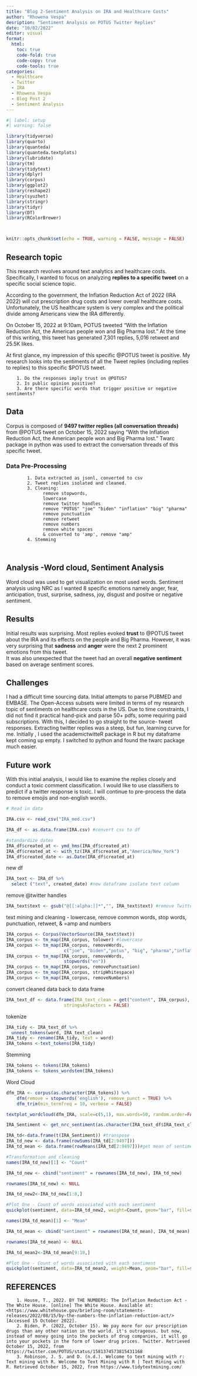 ```yaml
---
title: "Blog 2-Sentiment Analysis on IRA and Healthcare Costs"
author: "Rhowena Vespa"
desription: "Sentiment Analysis on POTUS Twitter Replies"
date: "10/02/2022"
editor: visual
format:
  html:
    toc: true
    code-fold: true
    code-copy: true
    code-tools: true
categories:
  - Healthcare
  - Twitter
  - IRA
  - Rhowena Vespa
  - Blog Post 2
  - Sentiment Analysis
---
```


```r
#| label: setup
#| warning: false

library(tidyverse)
library(quarto)
library(quanteda)
library(quanteda.textplots)
library(lubridate)
library(tm) 
library(tidytext) 
library(dplyr)
library(corpus) 
library(ggplot2)
library(reshape2)
library(syuzhet) 
library(stringr)
library(tidyr)
library(DT)
library(RColorBrewer)



knitr::opts_chunk$set(echo = TRUE, warning = FALSE, message = FALSE)
```

## Research topic

This research revolves around text analytics and healthcare costs. Specifically, I wanted to focus on analyzing **replies to a specific tweet** on a specific social science topic.

According to the government, the Inflation Reduction Act of 2022 (IRA 2022) will cut prescription drug costs and lower overall healthcare costs. Unfortunately, the US healthcare system is very complex and the political divide among Americans view the IRA differently.

On October 15, 2022 at 9:10am, POTUS tweeted "With the Inflation Reduction Act, the American people won and Big Pharma lost." At the time of this writing, this tweet has generated 7,301 replies, 5,016 retweet and 25.5K likes.

At first glance, my impression of this specific @POTUS tweet is positive. My research looks into the sentiments of all the Tweet replies (including replies to replies) to this specific \$POTUS tweet.

        1. Do the responses imply trust on @POTUS?
        2. Is public opinion positive?
        3. Are there specific words that trigger positive or negative sentiments?

## Data

Corpus is composed of **9497 twitter replies (all conversation threads)** from @POTUS tweet on October 15, 2022 saying "With the Inflation Reduction Act, the American people won and Big Pharma lost." Twarc package in python was used to extract the conversation threads of this specific tweet.

### Data Pre-Processing

            1. Data extracted as jsonl, converted to csv
            2. Tweet replies isolated and cleaned.
            3. Cleaning: 
                  remove stopwords, 
                  lowercase
                  remove twitter handles
                  remove "POTUS" "joe" "biden" "inflation" "big" "pharma"
                  remove punctuation
                  remove retweet
                  remove numbers
                  remove white spaces
                  & converted to 'amp', remove "amp"
            4. Stemming
            
            

## Analysis -Word cloud, Sentiment Analysis

Word cloud was used to get visualization on most used words. Sentiment analysis using NRC as I wanted 8 specific emotions namely anger, fear, anticipation, trust, surprise, sadness, joy, disgust and positve or negative sentiment.

## Results

Initial results was surprising. Most replies evoked **trust** to @POTUS tweet about the IRA and its effects on the people and Big Pharma. However, it was very surprising that **sadness** and **anger** were the next 2 prominent emotions from this tweet.\
It was also unexpected that the tweet had an overall **negative sentiment** based on average sentiment scores.

## Challenges

I had a difficult time sourcing data. Initial attempts to parse PUBMED and EMBASE. The Open-Access subsets were limited in terms of my research topic of sentiments on healthcare costs in the US. Due to time constraints, I did not find it practical hand-pick and parse 50+ pdfs, some requiring paid subscriptions. With this, I decided to go straight to the source- tweet responses. Extracting twitter replies was a steep, but fun, learning curve for me. Initially , I used the academictwitteR package in R but my dataframe kept coming up empty. I switched to python and found the twarc package much easier.

## Future work

With this initial analysis, I would like to examine the replies closely and conduct a toxic comment classification. I would like to use classifiers to predict if a twitter response is toxic. I will continue to pre-process the data to remove emojis and non-english words.

```r
# Read in data

IRA.csv <- read_csv("IRA_med.csv")
```

```r
IRA_df <- as.data.frame(IRA.csv) #convert csv to df
```

```r
#standardize dates
IRA_df$created_at <- ymd_hms(IRA_df$created_at) 
IRA_df$created_at <- with_tz(IRA_df$created_at,"America/New_York")
IRA_df$created_date <- as.Date(IRA_df$created_at)
```

new df

```r
IRA_text <- IRA_df %>%
  select ("text", created_date) #new dataframe isolate text column 
```

remove @twitter handles

```r
IRA_text$text <- gsub("@[[:alpha:]]*","", IRA_text$text) #remove Twitter handles
```

text mining and cleaning - lowercase, remove common words, stop words, punctuation, retweet, & =amp and numbers

```r
IRA_corpus <- Corpus(VectorSource(IRA_text$text))
IRA_corpus <- tm_map(IRA_corpus, tolower) #lowercase
IRA_corpus <- tm_map(IRA_corpus, removeWords, 
                      c("joe", "biden","potus", "big", "pharma","inflation", "rt", "amp"))
IRA_corpus <- tm_map(IRA_corpus, removeWords, 
                      stopwords("en"))
IRA_corpus <- tm_map(IRA_corpus, removePunctuation)
IRA_corpus <- tm_map(IRA_corpus, stripWhitespace)
IRA_corpus <- tm_map(IRA_corpus, removeNumbers)

```

convert cleaned data back to data frame

```r
IRA_text_df <- data.frame(IRA_text_clean = get("content", IRA_corpus),  
                      stringsAsFactors = FALSE)
```

tokenize

```r
IRA_tidy <- IRA_text_df %>%
  unnest_tokens(word, IRA_text_clean)
IRA_tidy <- rename(IRA_tidy, text = word)
IRA_tokens <-text_tokens(IRA_tidy)
```

Stemming

```r
IRA_tokens <- tokens(IRA_tokens) 
IRA_tokens <- tokens_wordstem(IRA_tokens)
```

Word Cloud

```r
dfm_IRA <- corpus(as.character(IRA_tokens)) %>%
    dfm(remove = stopwords('english'), remove_punct = TRUE) %>%
    dfm_trim(min_termfreq = 10, verbose = FALSE)

textplot_wordcloud(dfm_IRA, scale=c(5,1), max.words=50, random.order=FALSE, rot.per=0.35, use.r.layout=FALSE, colors=brewer.pal(8, "Dark2"))
```

```r
IRA_Sentiment <- get_nrc_sentiment(as.character(IRA_text_df$IRA_text_clean)) 
```

```r
IRA_td<-data.frame(t(IRA_Sentiment)) #transpose
IRA_td_new <- data.frame(rowSums(IRA_td[2:9497]))
IRA_td_mean <- data.frame(rowMeans(IRA_td[2:9497]))#get mean of sentiment values
```

```r
#Transformation and cleaning
names(IRA_td_new)[1] <- "Count"
```

```r
IRA_td_new <- cbind("sentiment" = rownames(IRA_td_new), IRA_td_new)
```

```r
rownames(IRA_td_new) <- NULL
```

```r
IRA_td_new2<-IRA_td_new[1:8,]
```

```r
#Plot One - Count of words associated with each sentiment
quickplot(sentiment, data=IRA_td_new2, weight=Count, geom="bar", fill=sentiment, ylab="count")+ggtitle("Emotions to @POTUS Tweet")
```

```r
names(IRA_td_mean)[1] <- "Mean"
```

```r
IRA_td_mean <- cbind("sentiment" = rownames(IRA_td_mean), IRA_td_mean)
```

```r
rownames(IRA_td_mean) <- NULL
```

```r
IRA_td_mean2<-IRA_td_mean[9:10,]
```

```r
#Plot One - Count of words associated with each sentiment
quickplot(sentiment, data=IRA_td_mean2, weight=Mean, geom="bar", fill=sentiment, ylab="Mean Sentiment Score")+ggtitle("Sentiments to @POTUS Tweet")
```

## REFERENCES

        1. House, T., 2022. BY THE NUMBERS: The Inflation Reduction Act - The White House. [online] The White House. Available at: <https://www.whitehouse.gov/briefing-room/statements-releases/2022/08/15/by-the-numbers-the-inflation-reduction-act/> [Accessed 15 October 2022].
        2. Biden, P. (2022, October 15). We pay more for our prescription drugs than any other nation in the world. it's outrageous. but now, instead of money going into the pockets of drug companies, it will go into your pockets in the form of lower drug prices. Twitter. Retrieved October 15, 2022, from https://twitter.com/POTUS/status/1581374573815431168 
        3. Robinson, J. S. and D. (n.d.). Welcome to text mining with r: Text mining with R. Welcome to Text Mining with R | Text Mining with R. Retrieved October 15, 2022, from https://www.tidytextmining.com/ 
